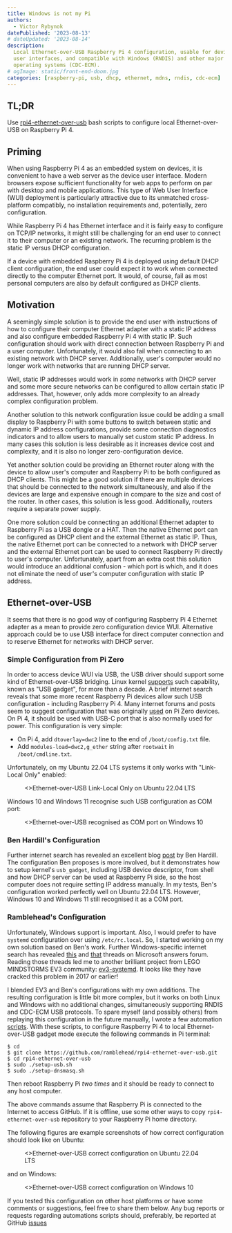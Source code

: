 ```yaml
---
title: Windows is not my Pi
authors:
  - Victor Rybynok
datePublished: '2023-08-13'
# dateUpdated: '2023-08-14'
description:
  Local Ethernet-over-USB Raspberry Pi 4 configuration, usable for device web
  user interfaces, and compatible with Windows (RNDIS) and other major host
  operating systems (CDC-ECM).
# ogImage: static/front-end-doom.jpg
categories: [raspberry-pi, usb, dhcp, ethernet, mdns, rndis, cdc-ecm]
---
```


## TL;DR

Use
[rpi4-ethernet-over-usb](https://github.com/ramblehead/rpi4-ethernet-over-usb)
bash scripts to configure local Ethernet-over-USB on Raspberry Pi 4.

## Priming

When using Raspberry Pi 4 as an embedded system on devices, it is convenient to
have a web server as the device user interface. Modern browsers expose sufficient
functionality for web apps to perform on par with desktop and mobile
applications. This type of Web User Interface (WUI) deployment is particularly
attractive due to its unmatched cross-platform compatibly, no installation
requirements and, potentially, zero configuration.

While Raspberry Pi 4 has Ethernet interface and it is fairly easy to configure
on TCP/IP networks, it might still be challenging for an end user to connect it
to their computer or an existing network. The recurring problem is the static IP
versus DHCP configuration.

If a device with embedded Raspberry Pi 4 is deployed using default DHCP client
configuration, the end user could expect it to work when connected directly to
the computer Ethernet port. It would, of course, fail as most personal computers
are also by default configured as DHCP clients.

## Motivation

A seemingly simple solution is to provide the end user with instructions of how
to configure their computer Ethernet adapter with a static IP address and also
configure embedded Raspberry Pi 4 with static IP. Such configuration should work
with direct connection between Raspberry Pi and a user computer.  Unfortunately,
it would also fail when connecting to an existing network with DHCP server.
Additionally, user's computer would no longer work with networks that are
running DHCP server.

Well, static IP addresses would work in *some* networks with DHCP server and
some more secure networks can be configured to allow certain static IP
addresses. That, however, only adds more complexity to an already complex
configuration problem.

Another solution to this network configuration issue could be adding a small
display to Raspberry Pi with some buttons to switch between static and dynamic
IP address configurations, provide some connection diagnostics indicators and to
allow users to manually set custom static IP address. In many cases this solution
is less desirable as it increases device cost and complexity, and it is also no
longer zero-configuration device.

Yet another solution could be providing an Ethernet router along with the device
to allow user's computer and Raspberry Pi to be both configured as DHCP
clients. This might be a good solution if there are multiple devices that should
be connected to the network simultaneously, and also if the devices are large
and expensive enough in compare to the size and cost of the router. In other
cases, this solution is less good. Additionally, routers require a separate
power supply.

One more solution could be connecting an additional Ethernet adapter to
Raspberry Pi as a USB dongle or a HAT. Then the native Ethernet port can be
configured as DHCP client and the external Ethernet as static IP. Thus, the
native Ethernet port can be connected to a network with DHCP server and the
external Ethernet port can be used to connect Raspberry Pi directly to user's
computer. Unfortunately, apart from an extra cost this solution would introduce
an additional confusion - which port is which, and it does not eliminate the
need of user's computer configuration with static IP address.

## Ethernet-over-USB

It seems that there is no good way of configuring Raspberry Pi 4 Ethernet
adapter as a mean to provide zero configuration device WUI. Alternative approach
could be to use USB interface for direct computer connection and to reserve
Ethernet for networks with DHCP server.

### Simple Configuration from Pi Zero

In order to access device WUI via USB, the USB driver should support some kind
of Ethernet-over-USB bridging. Linux kernel
[supports](https://docs.kernel.org/usb/gadget_configfs.html) such capability,
known as "USB gadget", for more than a decade. A brief internet search reveals
that some more recent Raspberry Pi devices allow such USB configuration&nbsp;-
including Raspberry Pi 4. Many internet forums and posts seem to suggest
configuration that was originally
[used](https://learn.adafruit.com/turning-your-raspberry-pi-zero-into-a-usb-gadget/ethernet-gadget)
on Pi Zero devices. On Pi 4, it should be used with USB-C port that is also
normally used for power. This configuration is very simple:

* On Pi 4, add `dtoverlay=dwc2` line to the end of `/boot/config.txt` file.
* Add `modules-load=dwc2,g_ether` string after `rootwait` in
  `/boot/cmdline.txt`.

Unfortunately, on my Ubuntu 22.04 LTS systems it only works with "Link-Local
Only" enabled:

<figure>
  <Image
    src="static/link-local-only.png"
    alt=""
    priority
  />
  <figcaption>
    <>Ethernet-over-USB Link-Local Only on Ubuntu 22.04 LTS</>
  </figcaption>
</figure>

Windows 10 and Windows 11 recognise such USB configuration as COM port:

<figure>
  <Image
    src="static/windows-device-manager-com.png"
    alt=""
    className="!rounded-none"
    priority
  />
  <figcaption>
    <>Ethernet-over-USB recognised as COM port on Windows 10</>
  </figcaption>
</figure>

### Ben Hardill's Configuration

Further internet search has revealed an excellent blog
[post](https://www.hardill.me.uk/wordpress/2019/11/02/pi4-usb-c-gadget/) by Ben
Hardill. The configuration Ben proposes is more involved, but it demonstrates
how to setup kernel's `usb_gadget`, including USB device descriptor, from shell
and how DHCP server can be used at Raspberry Pi side, so the host computer does
not require setting IP address manually. In my tests, Ben's configuration worked
perfectly well on Ubuntu 22.04 LTS. However, Windows 10 and Windows 11 still
recognised it as a COM port.

### Ramblehead's Configuration

Unfortunately, Windows support is important. Also, I would prefer to have
`systemd` configuration over using `/etc/rc.local`. So, I started working on my
own solution based on Ben's work. Further Windows-specific internet search has
revealed
[this](https://answers.microsoft.com/en-us/windows/forum/all/netchip-rndisethernet-gadget-not-detected-on/9dfdd348-f503-47be-9c72-87736fb771a6)
and
[that](https://answers.microsoft.com/en-us/windows/forum/all/windows-10-vs-remote-ndis-ethernet-usbgadget-not/cb30520a-753c-4219-b908-ad3d45590447)
threads on Microsoft answers forum. Reading those threads led me to another
brilliant project from LEGO MINDSTORMS EV3 community:
[ev3-systemd](https://github.com/ev3dev/ev3-systemd/blob/ev3dev-jessie/scripts/ev3-usb.sh).
It looks like they have cracked this problem in 2017 or earlier!

I blended EV3 and Ben's configurations with my own additions. The resulting
configuration is little bit more complex, but it works on both Linux and Windows
with no additional changes, simultaneously supporting RNDIS and CDC-ECM USB
protocols. To spare myself (and possibly others) from replaying this
configuration in the future manually, I wrote a few automation
[scripts](https://github.com/ramblehead/rpi4-ethernet-over-usb). With these
scripts, to configure Raspberry Pi 4 to local Ethernet-over-USB gadget mode
execute the following commands in Pi terminal:

```shell
$ cd
$ git clone https://github.com/ramblehead/rpi4-ethernet-over-usb.git
$ cd rpi4-ethernet-over-usb
$ sudo ./setup-usb.sh
$ sudo ./setup-dnsmasq.sh
```

Then reboot Raspberry Pi *two times* and it should be ready to connect to any
host computer.

The above commands assume that Raspberry Pi is connected to the Internet to
access GitHub. If it is offline, use some other ways to copy
`rpi4-ethernet-over-usb` repository to your Raspberry Pi home directory.

The following figures are example screenshots of how correct configuration
should look like on Ubuntu:

<figure>
  <Image
    src="static/ubuntu-correct-config.png"
    alt=""
    priority
  />
  <figcaption>
    <>Ethernet-over-USB correct configuration on Ubuntu 22.04 LTS</>
  </figcaption>
</figure>

and on Windows:

<figure>
  <Image
    src="static/windows-correct-config.png"
    alt=""
    className="!rounded-none"
    priority
  />
  <figcaption>
    <>Ethernet-over-USB correct configuration on Windows 10</>
  </figcaption>
</figure>

If you tested this configuration on other host platforms or have some comments
or suggestions, feel free to share them below. Any bug reports or requests
regarding automations scripts should, preferably, be reported at GitHub
[issues](https://github.com/ramblehead/rpi4-ethernet-over-usb/issues)

